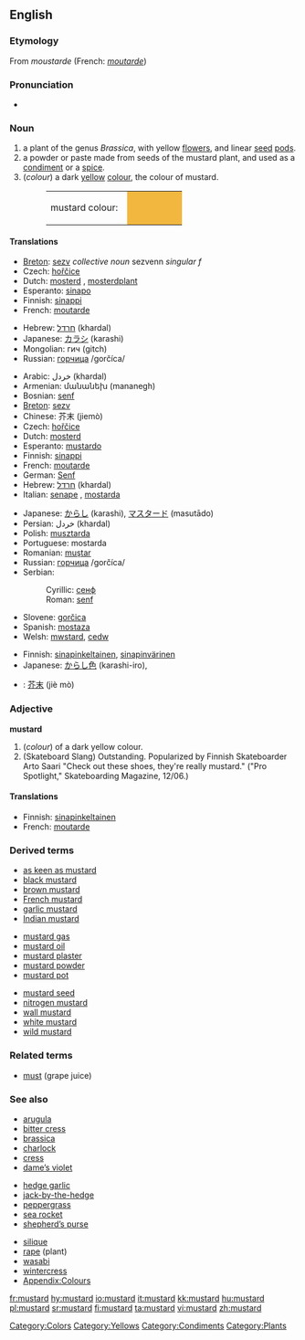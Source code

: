 {{wikipedia|dab=mustard}}
==English==

===Etymology===
From {{OF.}} ''moustarde'' (French: ''[[moutarde]]'')

===Pronunciation===
*{{audio|en-us-mustard.ogg|Audio (US)}}

===Noun===
{{en-noun}}

# <!--NPlant-->a plant of the genus ''Brassica'', with yellow [[flower]]s, and linear [[seed]] [[pod]]s.
# <!--NCondiment-->a powder or paste made from seeds of the mustard plant, and used as a [[condiment]] or a [[spice]].
# <!--NColour-->(''colour'') a dark [[yellow]] [[color|colour]], the colour of mustard.
#:<table><tr><td>mustard colour: &nbsp;</td><td bgcolor="#F2B73F" width="80">&nbsp; </td></tr></table>

====Translations====
{{trans-top|plant}}
*[[Breton]]: [[sezv]] ''collective noun'' sezvenn ''singular f''
*Czech: [[hořčice]] {{f}}
*Dutch: [[mosterd]] {{m}}, [[mosterdplant]] {{m}}
*Esperanto: [[sinapo]]
*Finnish: [[sinappi]]
*French: [[moutarde]] {{f}}
{{trans-mid}}
*Hebrew: [[חרדל]] (khardal) {{m}}
*Japanese: [[カラシ]] (karashi)
*Mongolian: гич (gitch)
*Russian: [[горчица]] /gorčíca/ {{f}}
{{trans-bottom}}

{{trans-top|condiment}}
*Arabic: خردل (khardal)
*Armenian: մանանեխ  (mananegh)
*Bosnian: [[senf#Bosnian|senf]] {{m}}
*[[Breton]]: [[sezv]] {{m}}
*Chinese: 芥末 (jiemò)
*Czech: [[hořčice]] {{f}}
*Dutch: [[mosterd]] {{m}}
*Esperanto: [[mustardo]]
*Finnish: [[sinappi]]
*French: [[moutarde]] {{f}}
*German: [[Senf]] {{m}}
*Hebrew: [[חרדל]] (khardal) {{m}}
*Italian: [[senape]] {{f}}, [[mostarda]] {{f}}
{{trans-mid}}
*Japanese: [[からし]] (karashi), [[マスタード]] (masutādo)
*Persian: خردل (khardal)
*Polish: [[musztarda]] {{f}}
*Portuguese: mostarda
*Romanian: [[muştar]] {{n}}
*Russian: [[горчица]] /gorčíca/ {{f}}
*Serbian:
*:Cyrillic: [[сенф#Serbian|сенф]] {{m}}
*:Roman: [[senf#Serbian|senf]] {{m}}
*Slovene: [[gorčica]] {{f}}
*Spanish: [[mostaza]] {{f}}
*Welsh: [[mwstard]], [[cedw]]
{{trans-bottom}}

{{trans-top|colour}}
*Finnish: [[sinapinkeltainen]], [[sinapinvärinen]]
*Japanese: [[からし色]] (karashi-iro),
{{trans-mid}}
{{trans-bottom}}

{{checktrans}}
<!--Remove this section once all of the translations below have been moved into the tables above.-->
{{trans-top|translations to be checked}}
*{{ttbc|Chinese}}: [[芥末]] (jiè mò)
{{trans-bottom}}

===Adjective===
'''mustard'''

# <!--AdjColour-->(''colour'') of a dark yellow colour.
#  (Skateboard Slang)  Outstanding.  Popularized by Finnish Skateboarder Arto Saari "Check out these shoes, they're really mustard." ("Pro Spotlight,"  Skateboarding Magazine, 12/06.)

====Translations====
{{trans-top|of the colour of mustard}}
*Finnish: [[sinapinkeltainen]]
*French: [[moutarde]]
{{trans-mid}}
{{trans-bottom}}

===Derived terms===
{{top3}}
*[[as keen as mustard]]
*[[black mustard]]
*[[brown mustard]]
*[[French mustard]]
*[[garlic mustard]]
*[[Indian mustard]]
{{mid3}}
*[[mustard gas]]
*[[mustard oil]]
*[[mustard plaster]]
*[[mustard powder]]
*[[mustard pot]]
{{mid3}}
*[[mustard seed]]
*[[nitrogen mustard]]
*[[wall mustard]]
*[[white mustard]]
*[[wild mustard]]
{{bottom}}

===Related terms===
*[[must]] (grape juice)

===See also===
{{top3}}
*[[arugula]]
*[[bitter cress]]
*[[brassica]]
*[[charlock]]
*[[cress]]
*[[dame’s violet]]
{{mid3}}
*[[hedge garlic]]
*[[jack-by-the-hedge]]
*[[peppergrass]]
*[[sea rocket]]
*[[shepherd’s purse]]
{{mid3}}
*[[silique]]
*[[rape]] (plant)
*[[wasabi]]
*[[wintercress]]
*[[Wiktionary_Appendix:Colours|Appendix:Colours]]
{{bottom}}

[[Category:Colors]]
[[Category:Yellows]]
[[Category:Condiments]]
[[Category:Plants]]

[[fr:mustard]]
[[hy:mustard]]
[[io:mustard]]
[[it:mustard]]
[[kk:mustard]]
[[hu:mustard]]
[[pl:mustard]]
[[sr:mustard]]
[[fi:mustard]]
[[ta:mustard]]
[[vi:mustard]]
[[zh:mustard]]